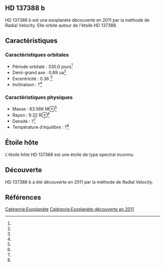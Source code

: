 == HD 137388 b ==

{{Infobox Exoplanète
| nom = HD 137388 b
| image = 
| légende = 
| étoile = HD 137388
| constellation = 
| ascension_droite = 
| déclinaison = 
| distance = ?
| type_spectral = ?
| masse = 63.566 M⊕<ref></ref>
| rayon = 9.32 R⊕<ref></ref>
| densité = ?<ref></ref>
| gravité = ?<ref></ref>
| température = ?<ref></ref>
| période = 330.0 j<ref></ref>
| demi_grand_axe = 0.89 ua<ref></ref>
| excentricité = 0.36 <ref></ref>
| inclinaison = ?<ref></ref>
| méthode_découverte = Radial Velocity
| date_découverte = 2011
| statut = Confirmée
}}

HD 137388 b est une exoplanète découverte en 2011 par la méthode de Radial Velocity. Elle orbite autour de l'étoile HD 137388.

== Caractéristiques ==

=== Caractéristiques orbitales ===
* Période orbitale : 330.0 jours<ref></ref>
* Demi-grand axe : 0.89 ua<ref></ref>
* Excentricité : 0.36 <ref></ref>
* Inclinaison : ?<ref></ref>

=== Caractéristiques physiques ===
* Masse : 63.566 M⊕<ref></ref>
* Rayon : 9.32 R⊕<ref></ref>
* Densité : ?<ref></ref>
* Température d'équilibre : ?<ref></ref>

== Étoile hôte ==

{{Infobox Étoile
| nom = HD 137388
| image = 
| légende = 
| constellation = 
| ascension_droite = 
| déclinaison = 
| distance = ?
| type_spectral = ?
| magnitude_absolue = 
| magnitude_apparente = 
| masse = ?<ref></ref>
| rayon = ?<ref></ref>
| température = ?<ref></ref>
| métallicité = ?<ref></ref>
| âge = ?<ref></ref>
}}

L'étoile hôte HD 137388 est une étoile de type spectral inconnu.

== Découverte ==

HD 137388 b a été découverte en 2011 par la méthode de Radial Velocity.

== Références ==
<references />

[[Catégorie:Exoplanète]]
[[Catégorie:Exoplanète découverte en 2011]]
